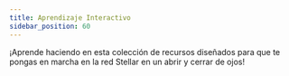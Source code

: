 ```yaml
---
title: Aprendizaje Interactivo
sidebar_position: 60
---
```



¡Aprende haciendo en esta colección de recursos diseñados para que te pongas en marcha en la red Stellar en un abrir y cerrar de ojos!

<DocCardList />
